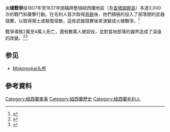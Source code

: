{{Expand language|1=en|time=2020-08-22T18:39:53+00:00}}
{{Infobox military conflict|conflict=火槍戰爭|partof=|image=|caption=|date=約1807年至1837年|place=紐西蘭|territory=|result=數個部落間領域的增長與失去|status=|combatant1=[[毛利人|毛利人]]|strength1=|casualties1=至多約40,000名毛利人<br />約1,636名[[莫里奧里人|莫里奧里人]]<br />約30,000人成為奴隸或被迫遷徙|notes=}}

'''火槍戰爭'''指1807年至1837年間橫跨整個紐西蘭地區（及[[查塔姆群島|查塔姆群島]]）多達3,000次的戰鬥和襲擊行動。在毛利人首次取得[[鳥銃|鳥銃]]後，他們積極的投入了部落間的武器競賽，以取得領土或報復宿敵，這些武器競賽後來演變成火槍戰爭。<ref>{{Cite book|last=Bohan|first=Edmund|title=Climates of War: New Zealand Conflict 1859–69|publisher=Hazard Press|date=2005|location=Christchurch|page=32|isbn=9781877270963}}</ref>

戰爭導致2萬至4萬人死亡，還有數萬人被奴役，並對當地部落的疆界造成了深遠的改變。<ref name="basil">{{Cite web|title=Musket wars|url=http://www.teara.govt.nz/en/musket-wars|accessdate=4 November 2015|author=Keane|date=2012|first=Basil|work=Te Ara, the Encyclopedia of New Zealand|publisher=Ministry for Culture and Heritage|archive-date=2020-06-18|archive-url=https://web.archive.org/web/20200618152510/https://teara.govt.nz/en/musket-wars|dead-url=no}}</ref><ref name="sinclair">{{Cite book|last=Sinclair|first=Keith|title=A History of New Zealand|publisher=Penguin|edition=2000|year=2000|location=Auckland|pages=41–42|isbn=978-0-14-029875-8}}</ref>

== 参见 ==

* [[Mokomokai|Mokomokai头颅]]

== 參考資料 ==
{{Reflist}}

[[Category:紐西蘭軍事|Category:紐西蘭軍事]]
[[Category:紐西蘭歷史|Category:紐西蘭歷史]]
[[Category:紐西蘭毛利人|Category:紐西蘭毛利人]]
{{hist-stub}}